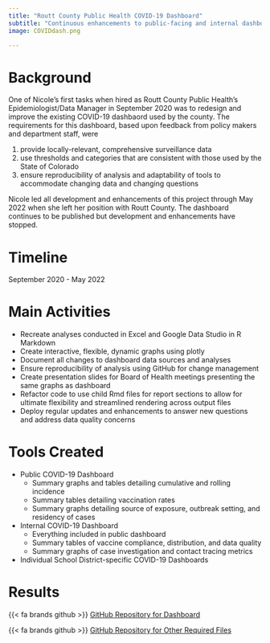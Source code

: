 ```yaml
---
title: "Routt County Public Health COVID-19 Dashboard"
subtitle: "Continuous enhancements to public-facing and internal dashboards to communicate COVID-19 surveillance information"
image: COVIDdash.png

---
```


# Background  

One of Nicole's first tasks when hired as Routt County Public Health's Epidemiologist/Data Manager in September 2020 was to redesign and improve the existing COVID-19 dashbaord used by the county. The requirements for this dashboard, based upon feedback from policy makers and department staff, were  

1. provide locally-relevant, comprehensive surveillance data  
2. use thresholds and categories that are consistent with those used by the State of Colorado  
3. ensure reproducibility of analysis and adaptability of tools to accommodate changing data and changing questions   

Nicole led all development and enhancements of this project through May 2022 when she left her position with Routt County. The dashboard continues to be published but development and enhancements have stopped.  

# Timeline  

September 2020 - May 2022

# Main Activities  

* Recreate analyses conducted in Excel and Google Data Studio in R Markdown 
* Create interactive, flexible, dynamic graphs using plotly  
* Document all changes to dashboard data sources and analyses  
* Ensure reproducibility of analysis using GitHub for change management  
* Create presentation slides for Board of Health meetings presenting the same graphs as dashboard  
* Refactor code to use child Rmd files for report sections to allow for ultimate flexibility and streamlined rendering across output files    
* Deploy regular updates and enhancements to answer new questions and address data quality concerns  

# Tools Created  

* Public COVID-19 Dashboard  
  + Summary graphs and tables detailing cumulative and rolling incidence  
  + Summary tables detailing vaccination rates  
  + Summary graphs detailing source of exposure, outbreak setting, and residency of cases
* Internal COVID-19 Dashboard  
  + Everything included in public dashboard
  + Summary tables of vaccine compliance, distribution, and data quality  
  + Summary graphs of case investigation and contact tracing metrics  
* Individual School District-specific COVID-19 Dashboards  

# Results  

{{< fa brands github >}} [GitHub Repository for Dashboard](https://github.com/nmhharty/COVID-Dashboard)  
  
{{< fa brands github >}} [GitHub Repository for Other Required Files](https://github.com/nmhharty/Shared-Resources) 
